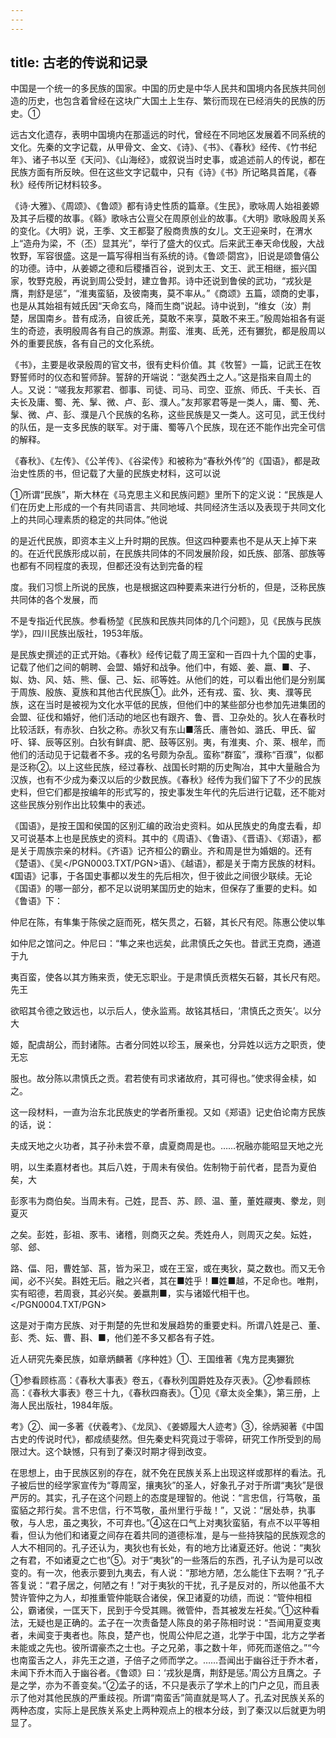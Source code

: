 ```yaml
---
---
---
```

title: 古老的传说和记录
---



中国是一个统一的多民族的国家。中国的历史是中华人民共和国境内各民族共同创造的历史，也包含着曾经在这块广大国土上生存、繁衍而现在已经消失的民族的历史。①

远古文化遗存，表明中国境内在那遥远的时代，曾经在不同地区发展着不同系统的文化。先秦的文字记载，从甲骨文、金文、《诗》、《书》、《春秋》经传、《竹书纪年》、诸子书以至《天问》、《山海经》，或叙说当时史事，或追述前人的传说，都在民族方面有所反映。但在这些文字记载中，只有《诗》《书》所记略具首尾，《春秋》经传所记材料较多。

《诗·大雅》、《周颂》、《鲁颂》都有诗史性质的篇章。《生民》，歌咏周人始祖姜嫄及其子后稷的故事。《緜》歌咏古公亶父在周原创业的故事。《大明》歌咏殷周关系的变化。《大明》说，王季、文王都娶了殷商贵族的女儿。文王迎亲时，在渭水上“造舟为梁，不（丕）显其光”，举行了盛大的仪式。后来武王奉天命伐殷，大战牧野，军容很盛。这是一篇写得相当有系统的诗。《鲁颂·閟宫》，旧说是颂鲁僖公的功德。诗中，从姜嫄之德和后稷播百谷，说到太王、文王、武王相继，振兴国家，牧野克殷，再说到周公受封，建立鲁邦。诗中还说到鲁侯的武功，“戎狄是膺，荆舒是惩”，“淮夷蛮貊，及彼南夷，莫不率从。”《商颂》五篇，颂商的史事，也是从其始祖有娀氏因“天命玄鸟，降而生商”说起。诗中说到，“维女（汝）荆楚，居国南乡。昔有成汤，自彼氐羌，莫敢不来享，莫敢不来王。”殷周始祖各有诞生的奇迹，表明殷周各有自己的族源。荆蛮、淮夷、氐羌，还有玁狁，都是殷周以外的重要民族，各有自己的文化系统。

《书》，主要是收录殷周的官文书，很有史料价值。其《牧誓》一篇，记武王在牧野誓师时的仪态和誓师辞。誓辞的开端说：“逖矣西土之人。”这是指来自周土的人。又说：“嗟我友邦冢君、御事、司徒、司马、司空、亚旅、师氏、千夫长、百夫长及庸、蜀、羌、髳、微、卢、彭、濮人。”友邦冢君等是一类人，庸、蜀、羌、髳、微、卢、彭、濮是八个民族的名称，这些民族是又一类人。这可见，武王伐纣的队伍，是一支多民族的联军。对于庸、蜀等八个民族，现在还不能作出完全可信的解释。

《春秋》、《左传》、《公羊传》、《谷梁传》和被称为“春秋外传”的《国语》，都是政治史性质的书，但记载了大量的民族史材料，这可以说

①所谓“民族”，斯大林在《马克思主义和民族问题》里所下的定义说：“民族是人们在历史上形成的一个有共同语言、共同地域、共同经济生活以及表现于共同文化上的共同心理素质的稳定的共同体。”他说

的是近代民族，即资本主义上升时期的民族。但这四种要素也不是从天上掉下来的。在近代民族形成以前，在民族共同体的不同发展阶段，如氏族、部落、部族等也都有不同程度的表现，但都还没有达到完备的程

度。我们习惯上所说的民族，也是根据这四种要素来进行分析的，但是，泛称民族共同体的各个发展，而

不是专指近代民族。参看杨堃《民族和民族共同体的几个问题》，见《民族与民族学》，四川民族出版社，1953年版。

是民族史撰述的正式开始。《春秋》经传记载了周王室和一百四十九个国的史事，记载了他们之间的朝聘、会盟、婚好和战争。他们中，有姬、姜、嬴、■、子、姒、妫、风、姞、熊、偃、己、妘、祁等姓。从他们的姓，可以看出他们是分别属于周族、殷族、夏族和其他古代民族①。此外，还有戎、蛮、狄、夷、濮等民族，这在当时是被视为文化水平低的民族，但他们中的某些部分也参加先进集团的会盟、征伐和婚好，他们活动的地区也有跟齐、鲁、晋、卫杂处的。狄人在春秋时比较活跃，有赤狄、白狄之称。赤狄又有东山■落氏、廧咎如、潞氏、甲氏、留吁、铎、辰等区别。白狄有鲜虞、肥、鼓等区别。夷，有淮夷、介、萊、根牟，而他们的活动见于记载者不多。戎的名号颇为杂乱。蛮称“群蛮”，濮称“百濮”，似都是泛称②。以上这些民族，经过春秋、战国长时期的历史陶冶，其中大量融合为汉族，也有不少成为秦汉以后的少数民族。《春秋》经传为我们留下了不少的民族史料，但它们都是按编年的形式写的，按史事发生年代的先后进行记载，还不能对这些民族分别作出比较集中的表述。

《国语》，是按王国和侯国的区别汇编的政治史资料。如从民族史的角度去看，却又可说基本上也是民族史的资料。其中的《周语》、《鲁语》、《晋语》、《郑语》，都是关于周族宗亲的材料。《齐语》记齐桓公的霸业。齐和周是世为婚姻的。还有《楚语》、《吴</PGN0003.TXT/PGN>语》、《越语》，都是关于南方民族的材料。《国语》记事，于各国史事都以发生的先后相次，但于彼此之间很少联续。无论《国语》的哪一部分，都不足以说明某国历史的始末，但保存了重要的史料。如《鲁语》下：

仲尼在陈，有隼集于陈侯之庭而死，楛矢贯之，石砮，其长尺有咫。陈惠公使以隼

如仲尼之馆问之。仲尼曰：“隼之来也远矣，此肃慎氏之矢也。昔武王克商，通道于九

夷百蛮，使各以其方贿来贡，使无忘职业。于是肃慎氏贡楛矢石砮，其长尺有咫。先王

欲昭其令德之致远也，以示后人，使永监焉。故铭其栝曰，‘肃慎氏之贡矢’。以分大

姬，配虞胡公，而封诸陈。古者分同姓以珍玉，展亲也，分异姓以远方之职贡，使无忘

服也。故分陈以肃慎氏之贡。君若使有司求诸故府，其可得也。”使求得金椟，如之。

这一段材料，一直为治东北民族史的学者所重视。又如《郑语》记史伯论南方民族的话，说：

夫成天地之火功者，其子孙未尝不章，虞夏商周是也。……祝融亦能昭显天地之光

明，以生柔嘉材者也。其后八姓，于周未有侯伯。佐制物于前代者，昆吾为夏伯矣，大

彭豕韦为商伯矣。当周未有。己姓，昆吾、苏、顾、温、董，董姓鬷夷、豢龙，则夏灭

之矣。彭姓，彭祖、豕韦、诸稽，则商灭之矣。秃姓舟人，则周灭之矣。妘姓，邬、郐、

路、偪、阳，曹姓邹、莒，皆为采卫，或在王室，或在夷狄，莫之数也。而又无令闻，必不兴矣。斟姓无后。融之兴者，其在■姓乎！■姓■越，不足命也。唯荆，实有昭德，若周衰，其必兴矣。姜嬴荆■，实与诸姬代相干也。</PGN0004.TXT/PGN>

这是对于南方民族、对于荆楚的先世和发展趋势的重要史料。所谓八姓是己、董、彭、秃、妘、曹、斟、■，他们差不多又都各有子姓。

近人研究先秦民族，如章炳麟著《序种姓》①、王国维著《鬼方昆夷玁狁

①参看顾栋高：《春秋大事表》卷五，《春秋列国爵姓及存灭表》。②参看顾栋高：《春秋大事表》卷三十九，《春秋四裔表》。①见《章太炎全集》，第三册，上海人民出版社，1984年版。

考》②、闻一多著《伏羲考》、《龙凤》、《姜嫄履大人迹考》③，徐炳昶著《中国古史的传说时代》，都成绩斐然。但先秦史料究竟过于零碎，研究工作所受到的局限过大。这个缺憾，只有到了秦汉时期才得到改变。

在思想上，由于民族区别的存在，就不免在民族关系上出现这样或那样的看法。孔子被后世的经学家宣传为“尊周室，攘夷狄”的圣人，好象孔子对于所谓“夷狄”是很严厉的。其实，孔子在这个问题上的态度是理智的。他说：“言忠信，行笃敬，虽蛮貊之邦行矣。言不忠信，行不笃敬，虽州里行乎哉！”，又说：“居处恭，执事敬，与人忠，虽之夷狄，不可弃也。”④这在口气上对夷狄蛮貊，有点不以平等相看，但认为他们和诸夏之间存在着共同的道德标准，是与一些持狭隘的民族观念的人大不相同的。孔子还认为，夷狄也有长处，有的地方比诸夏还好。他说：“夷狄之有君，不如诸夏之亡也”⑤。对于“夷狄”的一些落后的东西，孔子认为是可以改变的。有一次，他表示要到九夷去，有人说：“那地方陋，怎么能住下去啊？”孔子答复说：“君子居之，何陋之有！”对于夷狄的干扰，孔子是反对的，所以他虽不大赞许管仲之为人，却推重管仲能联合诸侯，保卫诸夏的功绩，而说：“管仲相桓公，霸诸侯，一匡天下，民到于今受其赐。微管仲，吾其被发左衽矣。”①这种看法，无疑也是正确的。孟子在一次责备楚人陈良的弟子陈相时说：“吾闻用夏变夷者，未闻变于夷者也。陈良，楚产也，悦周公仲尼之道，北学于中国，北方之学者未能或之先也。彼所谓豪杰之士也。子之兄弟，事之数十年，师死而遂倍之。”“今也南蛮舌之人，非先王之道，子倍子之师而学之。……吾闻出于幽谷迁于乔木者，未闻下乔木而入于幽谷者。《鲁颂》曰：‘戎狄是膺，荆舒是惩。’周公方且膺之。子是之学，亦为不善变矣。”②孟子的话，不只是表示了学术上的门户之见，而且表示了他对其他民族的严重歧视。所谓“南蛮舌”简直就是骂人了。孔孟对民族关系的两种态度，实际上是民族关系史上两种观点上的根本分歧，到了秦汉以后就更为明显了。